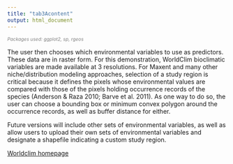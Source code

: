 ```yaml
---
title: "tab3Acontent"
output: html_document
---
```

<span style="font-size:8pt; font-style:italic;color:gray">Packages used: ggplot2, sp, rgeos</span>  

The user then chooses which environmental variables to use as predictors. These data are in raster form. For this demonstration, WorldClim bioclimatic variables are made available at 3 resolutions. For Maxent and many other niche/distribution modeling approaches, selection of a study region is critical because it defines the pixels whose environmental values are compared with those of the pixels holding occurrence records of the species (Anderson & Raza 2010; Barve et al. 2011). As one way to do so, the user can choose a bounding box or minimum convex polygon around the occurrence records, as well as buffer distance for either.

Future versions will include other sets of environmental variables, as well as allow users to upload their own sets of environmental variables and designate a shapefile indicating a custom study region.

<a href="http://worldclim.org" target="_blank">Worldclim homepage</a>